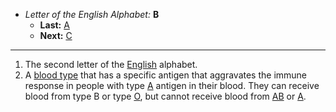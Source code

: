 *''Letter of the English Alphabet:'' '''B'''
**'''Last:''' [[A]]
**'''Next:''' [[C]]
----

#The second letter of the [[English]] alphabet.
#A [[blood type]] that has a specific antigen that aggravates the immune response in people with type [[A]] antigen in their blood.  They can receive blood from type B or type [[O]], but cannot receive blood from [[AB]] or [[A]].